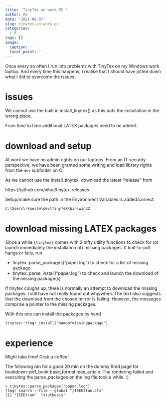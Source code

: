 ```yaml
---
title: 'TinyTex on work PC '
author: RQ
date: '2021-06-07'
slug: tinytex-on-work-pc
categories:
  - R
tags: []
image:
  caption: ''
  focal_point: ''
---
```


Once every so often I run into problems with TinyTex on my Windows work laptop.
And every time this happens, I realise that I should have jotted down what I did to overcome the issues.

# issues

We cannot use the built in install_tinytex() as this puts the installation in the wrong place.

From time to time additional LATEX packages need to be added.

# download and setup

At work we have no admin rights on our laptops. From an IT security perspective, we have been granted some writing and load library rights from the `dev` subfolder on C.

As we cannot use the install_tinytex, download the latest "release" from

https://github.com/yihui/tinytex-releases

Setup/make sure the path in the Environment Variables is added/correct.

```
C:\Users\rkoelle\dev\TinyTeX\bin\win32
```

# download missing LATEX packages

Since a while `{tinytex}` comes with 2 nifty utility functions to check for (or launch immediately the installation of) missing packages.
If knit-to-pdf hangs or fails, run

* tinytex::parse_packages("paper.log") to check for a list of missing package
* tinytex::parse_install("paper.log") to check and launch the download of the missing package(s)

If tinytex coughs up, there is normally an attempt to download the missing packages. I still have not really found out why/when. The text also suggests that the download from the chosen mirror is failing. 
However, the messages comprise a pointer to the missing packages.

With this one can install the packages by hand

```
tinytex::tlmgr_install("nameofmissingpackage").
```

# experience

Might take time! Grab a coffee!

The following ran for a good 20 min on the dummy Rmd page for bookdown::pdf_book:base_format:ieee_article. The rendering failed and executing the parse_packages on the log file took a while. :)

```
> tinytex::parse_packages("paper.log")
tlmgr search --file --global "/IEEEtran.cls"
[1] "IEEEtran"  "xtuthesis"
```
